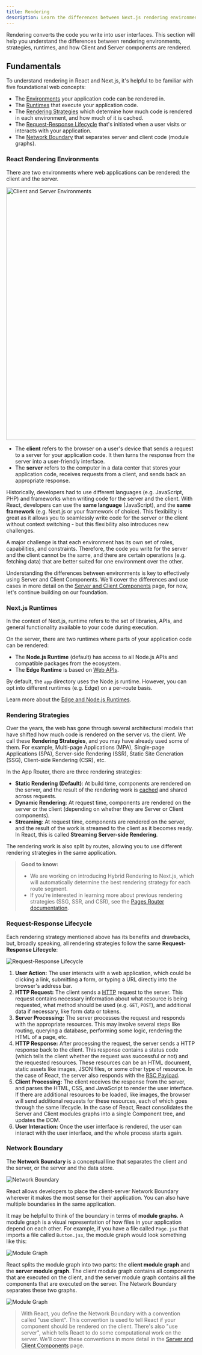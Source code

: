 ```yaml
---
title: Rendering
description: Learn the differences between Next.js rendering environments, strategies, and runtimes.
---
```


Rendering converts the code you write into user interfaces. This section will help you understand the differences between rendering environments, strategies, runtimes, and how Client and Server components are rendered.

## Fundamentals

To understand rendering in React and Next.js, it's helpful to be familiar with five foundational web concepts:

- The [Environments](#environemnts) your application code can be rendered in.
- The [Runtimes](#runtimes) that execute your application code.
- The [Rendering Strategies](#rendering-strategies) which determine how much code is rendered in each environment, and how much of it is cached.
- The [Request-Response Lifecycle](#request-response-lifecycle) that's initiated when a user visits or interacts with your application.
- The [Network Boundary](#network-boundary) that separates server and client code (module graphs).

### React Rendering Environments

There are two environments where web applications can be rendered: the client and the server.

<Image
  alt="Client and Server Environments"
  srcLight="/docs/light/client-and-server-environments.png"
  srcDark="/docs/dark/client-and-server-environments.png"
  width="1600"
  height="672"
/>

- The **client** refers to the browser on a user's device that sends a request to a server for your application code. It then turns the response from the server into a user-friendly interface.
- The **server** refers to the computer in a data center that stores your application code, receives requests from a client, and sends back an appropriate response.

Historically, developers had to use different languages (e.g. JavaScript, PHP) and frameworks when writing code for the server and the client. With React, developers can use the **same language** (JavaScript), and the **same framework** (e.g. Next.js or your framework of choice). This flexibility is great as it allows you to seamlessly write code for the server or the client without context switching - but this flexibility also introduces new challenges.

A major challenge is that each environment has its own set of roles, capabilities, and constraints. Therefore, the code you write for the server and the client cannot be the same, and there are certain operations (e.g. fetching data) that are better suited for one environment over the other.

Understanding the differences between environments is key to effectively using Server and Client Components. We'll cover the differences and use cases in more detail on the [Server and Client Components](/docs/app/building-your-application/rendering/01-server-and-client-components) page, for now, let's continue building on our foundation.

### Next.js Runtimes

In the context of Next.js, runtime refers to the set of libraries, APIs, and general functionality available to your code during execution.

On the server, there are two runtimes where parts of your application code can be rendered:

- The **Node.js Runtime** (default) has access to all Node.js APIs and compatible packages from the ecosystem.
- The **Edge Runtime** is based on [Web APIs](/docs/app/api-reference/edge).

By default, the `app` directory uses the Node.js runtime. However, you can opt into different runtimes (e.g. Edge) on a per-route basis.

Learn more about the [Edge and Node.js Runtimes](/docs/app/building-your-application/rendering/03-edge-and-nodejs-runtimes).

### Rendering Strategies

Over the years, the web has gone through several architectural models that have shifted how much code is rendered on the server vs. the client. We call these **Rendering Strategies**, and you may have already used some of them. For example, Multi-page Applications (MPA), Single-page Applications (SPA), Server-side Rendering (SSR), Static Site Generation (SSG), Client-side Rendering (CSR), etc.

In the App Router, there are three rendering strategies:

- **Static Rendering (Default)**: At build time, components are rendered on the server, and the result of the rendering work is [cached](/docs/app/building-your-application/caching#full-route-cache) and shared across requests.
- **Dynamic Rendering**: At request time, components are rendered on the server or the client (depending on whether they are Server or Client components).
- **Streaming**: At request time, components are rendered on the server, and the result of the work is streamed to the client as it becomes ready. In React, this is called **Streaming Server-side Rendering**.

The rendering work is also split by routes, allowing you to use different rendering strategies in the same application.

> **Good to know:**
>
> - We are working on introducing Hybrid Rendering to Next.js, which will automatically determine the best rendering strategy for each route segment.
> - If you're interested in learning more about previous rendering strategies (SSG, SSR, and CSR), see the [Pages Router documentation](https://nextjs.org/docs/pages/building-your-application/rendering).

### Request-Response Lifecycle

Each rendering strategy mentioned above has its benefits and drawbacks, but, broadly speaking, all rendering strategies follow the same **Request-Response Lifecycle**:

<Image
  alt="Request-Response Lifecycle"
  srcLight="/docs/light/request-response-lifecycle.png"
  srcDark="/docs/dark/request-response-lifecycle.png"
  width=""
  height=""
/>

1. **User Action:** The user interacts with a web application, which could be clicking a link, submitting a form, or typing a URL directly into the browser's address bar.
2. **HTTP Request:** The client sends a [HTTP](https://developer.mozilla.org/en-US/docs/Web/HTTP) request to the server. This request contains necessary information about what resource is being requested, what method should be used (e.g. `GET`, `POST`), and additional data if necessary, like form data or tokens.
3. **Server Processing:** The server processes the request and responds with the appropriate resources. This may involve several steps like routing, querying a database, performing some logic, rendering the HTML of a page, etc.
4. **HTTP Response:** After processing the request, the server sends a HTTP response back to the client. This response contains a status code (which tells the client whether the request was successful or not) and the requested resources. These resources can be an HTML document, static assets like images, JSON files, or some other type of resource. In the case of React, the server also responds with the [RSC Payload](/docs/app/building-your-application/rendering/server-and-client-components#rsc-payload).
5. **Client Processing:** The client receives the response from the server, and parses the HTML, CSS, and JavaScript to render the user interface. If there are additional resources to be loaded, like images, the browser will send additional requests for these resources, each of which goes through the same lifecycle. In the case of React, React consolidates the Server and Client modules graphs into a single Component tree, and updates the DOM.
6. **User Interaction:** Once the user interface is rendered, the user can interact with the user interface, and the whole process starts again.

### Network Boundary

The **Network Boundary** is a conceptual line that separates the client and the server, or the server and the data store.

<Image
  alt="Network Boundary"
  srcLight="/docs/light/network-boundary.png"
  srcDark="/docs/dark/network-boundary.png"
  width=""
  height=""
/>

React allows developers to place the client-server Network Boundary wherever it makes the most sense for their application. You can also have multiple boundaries in the same application.

It may be helpful to think of the boundary in terms of **module graphs**. A module graph is a visual representation of how files in your application depend on each other. For example, if you have a file called `Page.jsx` that imports a file called `Button.jsx`, the module graph would look something like this:

<Image
  alt="Module Graph"
  srcLight="/docs/light/module-graph.png"
  srcDark="/docs/dark/module-graph.png"
  width=""
  height=""
/>

React splits the module graph into two parts: the **client module graph** and the **server module graph**. The client module graph contains all components that are executed on the client, and the server module graph contains all the components that are executed on the server. The Network Boundary separates these two graphs.

<Image
  alt="Module Graph"
  srcLight="/docs/light/server-client-module-graph.png"
  srcDark="/docs/dark/server-client-module-graph.png"
  width=""
  height=""
/>

> With React, you define the Network Boundary with a convention called "use client". This convention is used to tell React if your component should be rendered on the client. There's also "use server", which tells React to do some computational work on the server. We'll cover these conventions in more detail in the [Server and Client Components](/docs/app/building-your-application/rendering/server-and-client-components) page.
